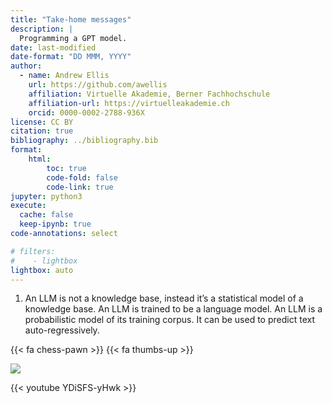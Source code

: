 ```yaml
---
title: "Take-home messages"
description: |
  Programming a GPT model.
date: last-modified
date-format: "DD MMM, YYYY"
author: 
  - name: Andrew Ellis
    url: https://github.com/awellis
    affiliation: Virtuelle Akademie, Berner Fachhochschule
    affiliation-url: https://virtuelleakademie.ch
    orcid: 0000-0002-2788-936X
license: CC BY
citation: true
bibliography: ../bibliography.bib
format:
    html:
        toc: true
        code-fold: false
        code-link: true
jupyter: python3
execute: 
  cache: false
  keep-ipynb: true
code-annotations: select

# filters:
#    - lightbox
lightbox: auto
---
```


1) An LLM is not a knowledge base, instead it's a statistical model of a knowledge base. An LLM is trained to be a language model.
An LLM is a probabilistic model of its training corpus. It can be used to predict text auto-regressively.


 {{< fa chess-pawn >}}
 {{< fa thumbs-up >}} 

![](../assets/robot.png)

{{< youtube YDiSFS-yHwk >}}